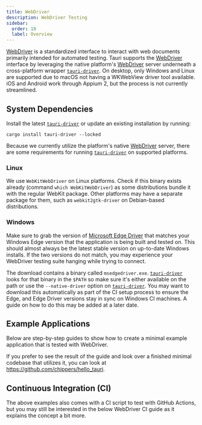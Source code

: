 ```yaml
---
title: WebDriver
description: WebDriver Testing
sidebar:
  order: 10
  label: Overview
---
```


[WebDriver] is a standardized interface to interact with web documents primarily intended for automated testing.
Tauri supports the [WebDriver] interface by leveraging the native platform's [WebDriver] server underneath a
cross-platform wrapper [`tauri-driver`]. On desktop, only Windows and Linux are supported due to macOS not having
a WKWebView driver tool available. iOS and Android work through Appium 2, but the process is not currently streamlined.

## System Dependencies

Install the latest [`tauri-driver`] or update an existing installation by running:

```shell
cargo install tauri-driver --locked
```

Because we currently utilize the platform's native [WebDriver] server, there are some requirements for running
[`tauri-driver`] on supported platforms.

### Linux

We use `WebKitWebDriver` on Linux platforms. Check if this binary exists already (command `which WebKitWebDriver`) as
some distributions bundle it with the regular WebKit package. Other platforms may have a separate package for them, such
as `webkit2gtk-driver` on Debian-based distributions.

### Windows

Make sure to grab the version of [Microsoft Edge Driver] that matches your Windows Edge version that the application is
being built and tested on. This should almost always be the latest stable version on up-to-date Windows installs. If the
two versions do not match, you may experience your WebDriver testing suite hanging while trying to connect.

The download contains a binary called `msedgedriver.exe`. [`tauri-driver`] looks for that binary in the `$PATH` so make
sure it's either available on the path or use the `--native-driver` option on [`tauri-driver`]. You may want to download this automatically as part of the CI setup process to ensure the Edge, and Edge Driver versions
stay in sync on Windows CI machines. A guide on how to do this may be added at a later date.

## Example Applications

Below are step-by-step guides to show how to create a minimal example application that
is tested with WebDriver.

If you prefer to see the result of the guide and look over a finished minimal codebase that utilizes it, you
can look at https://github.com/chippers/hello_tauri.


<CardGrid>
  <LinkCard title="Setup" href="/develop/tests/webdriver/example/" />
  <LinkCard
    title="Selenium"
    href="/develop/tests/webdriver/example/selenium/"
  />
  <LinkCard
    title="WebdriverIO"
    href="/develop/tests/webdriver/example/webdriverio/"
  />
</CardGrid>

## Continuous Integration (CI)

The above examples also comes with a CI script to test with GitHub Actions, but you may still be interested in the below WebDriver CI guide as it explains the concept a bit more.

<LinkCard
  title="Continuous Integration (CI)"
  href="/develop/tests/webdriver/ci/"
/>

[webdriver]: https://www.w3.org/TR/webdriver/
[`tauri-driver`]: https://crates.io/crates/tauri-driver
[tauri-driver]: https://crates.io/crates/tauri-driver
[microsoft edge driver]: https://developer.microsoft.com/en-us/microsoft-edge/tools/webdriver/
